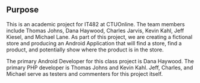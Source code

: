 == Purpose ==
<div>
This is an academic project for IT482 at CTUOnline. The team members include Thomas Johns, 
Dana Haywood, Charles Jarvis, Kevin Kahl, Jeff Kiesel, and Michael Lane. As part of this project, 
we are creating a fictional store and producing an Android Application that will find a store,
find a product, and potentially show where the product is in the store.
</div>
The primary Android Developer for this class project is Dana Haywood.
The primary PHP developer is Thomas Johns and Kevin Kahl.
Jeff, Charles, and Michael serve as testers and commenters for this project itself.